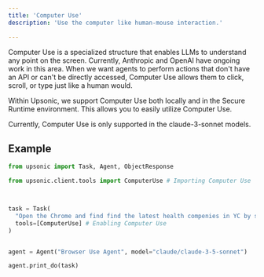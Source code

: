 ```yaml
---
title: 'Computer Use'
description: 'Use the computer like human-mouse interaction.'

---
```


Computer Use is a specialized structure that enables LLMs to understand any point on the screen. Currently, Anthropic and OpenAI have ongoing work in this area. When we want agents to perform actions that don't have an API or can't be directly accessed, Computer Use allows them to click, scroll, or type just like a human would.

Within Upsonic, we support Computer Use both locally and in the Secure Runtime environment. This allows you to easily utilize Computer Use.



<Warning>
  Currently, Computer Use is only supported in the claude-3-sonnet models.
</Warning>



## Example

```python
from upsonic import Task, Agent, ObjectResponse

from upsonic.client.tools import ComputerUse # Importing Computer Use



task = Task(
  "Open the Chrome and find find the latest health compenies in YC by searching inside companies section", 
  tools=[ComputerUse] # Enabling Computer Use
)


agent = Agent("Browser Use Agent", model="claude/claude-3-5-sonnet")

agent.print_do(task)

```